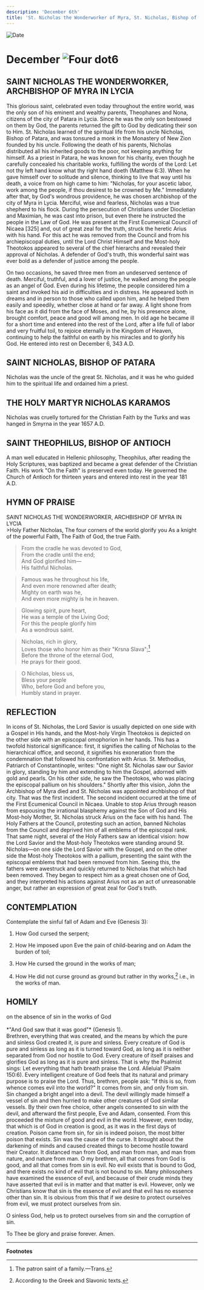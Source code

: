 ```yaml
---
description: 'December 6th'
title: 'St. Nicholas the Wonderworker of Myra, St. Nicholas, Bishop of Patara, Holy Martyr Nicholas Karamos, St. Theophilus, Bishop of Antioch'
---
```


<RunningHead />
<Image src="/title-imprint.png" height={68} width={50} alt="Date" className="title-imprint"/>

# <div id="date">December <Image className="four-dot" src="/four-dot.png" height={15} width={15} alt="Four dot" />6</div>

## SAINT NICHOLAS THE WONDERWORKER,<br />ARCHBISHOP OF MYRA IN LYCIA

This glorious saint, celebrated even today throughout the entire world, was the only son of his eminent and wealthy parents, Theophanes and Nona, citizens of the city of Patara in Lycia. Since he was the only son bestowed on them by God, the parents returned the gift to God by dedicating their son to Him. St. Nicholas learned of the spiritual life from his uncle Nicholas, Bishop of Patara, and was tonsured a monk in the Monastery of New Zion founded by his uncle. Following the death of his parents, Nicholas distributed all his inherited goods to the poor, not keeping anything for himself. As a priest in Patara, he was known for his charity, even though he carefully concealed his charitable works, fulfilling the words of the Lord: Let not thy left hand know what thy right hand doeth (Matthew 6:3). When he gave himself over to solitude and silence, thinking to live that way until his death, a voice from on high came to him: "Nicholas, for your ascetic labor, work among the people, if thou desirest to be crowned by Me." Immediately after that, by God's wondrous providence, he was chosen archbishop of the city of Myra in Lycia. Merciful, wise and fearless, Nicholas was a true shepherd to his flock. During the persecution of Christians under Diocletian and Maximian, he was cast into prison, but even there he instructed the people in the Law of God. He was present at the First Ecumenical Council of Nicaea [325] and, out of great zeal for the truth, struck the heretic Arius with his hand. For this act he was removed from the Council and from his archiepiscopal duties, until the Lord Christ Himself and the Most-holy Theotokos appeared to several of the chief hierarchs and revealed their approval of Nicholas. A defender of God's truth, this wonderful saint was ever bold as a defender of justice among the people.

On two occasions, he saved three men from an undeserved sentence of death. Merciful, truthful, and a lover of justice, he walked among the people as an angel of God. Even during his lifetime, the people considered him a saint and invoked his aid in difficulties and in distress. He appeared both in dreams and in person to those who called upon him, and he helped them easily and speedily, whether close at hand or far away. A light shone from his face as it did from the face of Moses, and he, by his presence alone, brought comfort, peace and good will among men. In old age he became ill for a short time and entered into the rest of the Lord, after a life full of labor and very fruitful toil, to rejoice eternally in the Kingdom of Heaven, continuing to help the faithful on earth by his miracles and to glorify his God. He entered into rest on December 6, 343 A.D.

## SAINT NICHOLAS, BISHOP OF PATARA

Nicholas was the uncle of the great St. Nicholas, and it was he who guided him to the spiritual life and ordained him a priest.

## THE HOLY MARTYR NICHOLAS KARAMOS

Nicholas was cruelly tortured for the Christian Faith by the Turks and was hanged in Smyrna in the year 1657 A.D.

## SAINT THEOPHILUS, BISHOP OF ANTIOCH

A man well educated in Hellenic philosophy, Theophilus, after reading the Holy Scriptures, was baptized and became a great defender of the Christian Faith. His work "On the Faith" is preserved even today. He governed the Church of Antioch for thirteen years and entered into rest in the year 181 A.D.


## HYMN OF PRAISE
<div style={{textAlign:'center', color:'crimson', fontWeight:'bold'}}>
SAINT NICHOLAS THE WONDERWORKER, ARCHBISHOP OF MYRA IN LYCIA
</div>
>Holy Father Nicholas,  
The four corners of the world glorify you  
As a knight of the powerful Faith,  
The Faith of God, the true Faith.  
  
>From the cradle he was devoted to God,   
From the cradle until the end;  
And God glorified him—  
His faithful Nicholas.  
  
>Famous was he throughout his life,  
And even more renowned after death;  
Mighty on earth was he,  
And even more mighty is he in heaven.  
  
>Glowing spirit, pure heart,   
He was a temple of the Living God;  
For this the people glorify him  
As a wondrous saint.  
  
>Nicholas, rich in glory,  
Loves those who honor him as their "Krsna Slava";[^1]  
Before the throne of the eternal God,  
He prays for their good.  
  
>O Nicholas, bless us,  
Bless your people  
Who, before God and before you,  
Humbly stand in prayer.  

 
## REFLECTION
In icons of St. Nicholas, the Lord Savior is usually depicted on one side with a Gospel in His hands, and the Most-holy Virgin Theotokos is depicted on the other side with an episcopal omophorion in her hands. This has a twofold historical significance: first, it signifies the calling of Nicholas to the hierarchical office, and second, it signifies his exoneration from the condemnation that followed his confrontation with Arius. St. Methodius, Patriarch of Constantinople, writes: "One night St. Nicholas saw our Savior in glory, standing by him and extending to him the Gospel, adorned with gold and pearls. On his other side, he saw the Theotokos, who was placing the episcopal pallium on his shoulders." Shortly after this vision, John the Archbishop of Myra died and St. Nicholas was appointed archbishop of that city. That was the first incident. The second incident occurred at the time of the First Ecumenical Council in Nicaea. Unable to stop Arius through reason from espousing the irrational blasphemy against the Son of God and His Most-holy Mother, St. Nicholas struck Arius on the face with his hand. The Holy Fathers at the Council, protesting such an action, banned Nicholas from the Council and deprived him of all emblems of the episcopal rank. That same night, several of the Holy Fathers saw an identical vision: how the Lord Savior and the Most-holy Theotokos were standing around St. Nicholas—on one side the Lord Savior with the Gospel, and on the other side the Most-holy Theotokos with a pallium, presenting the saint with the episcopal emblems that had been removed from him. Seeing this, the fathers were awestruck and quickly returned to Nicholas that which had been removed. They began to respect him as a great chosen one of God, and they interpreted his actions against Arius not as an act of unreasonable anger, but rather an expression of great zeal for God's truth.


## CONTEMPLATION

Contemplate the sinful fall of Adam and Eve (Genesis 3):

1. How God cursed the serpent;

2. How He imposed upon Eve the pain of child-bearing and on Adam the burden of toil;

3. How He cursed the ground in the works of man;

4. How He did not curse ground as ground but rather in thy works,[^2] i.e., in the works of man.


## HOMILY
<div style={{textAlign:'center', color:'crimson', fontWeight:'bold'}}>
on the absence of sin in the works of God
</div>
<br />
<div style={{textAlign:'right'}}>
*"And God saw that it was good"* (Genesis 1).
</div>
Brethren, everything that was created, and the means by which the pure and sinless God created it, is pure and sinless. Every creature of God is pure and sinless as long as it is turned toward God, as long as it is neither separated from God nor hostile to God. Every creature of itself praises and glorifies God as long as it is pure and sinless. That is why the Psalmist sings: Let everything that hath breath praise the Lord. Alleluia! (Psalm 150:6). Every intelligent creature of God feels that its natural and primary purpose is to praise the Lord. Thus, brethren, people ask: "If this is so, from whence comes evil into the world?" It comes from sin, and only from sin. Sin changed a bright angel into a devil. The devil willingly made himself a vessel of sin and then hurried to make other creatures of God similar vessels. By their own free choice, other angels consented to sin with the devil, and afterward the first people, Eve and Adam, consented. From this proceeded the mixture of good and evil in the world. However, even today, that which is of God in creation is good, as it was in the first days of creation. Poison came from sin, for sin is indeed poison, the most bitter poison that exists. Sin was the cause of the curse. It brought about the darkening of minds and caused created things to become hostile toward their Creator. It distanced man from God, and man from man, and man from nature, and nature from man. O my brethren, all that comes from God is good, and all that comes from sin is evil. No evil exists that is bound to God, and there exists no kind of evil that is not bound to sin. Many philosophers have examined the essence of evil, and because of their crude minds they have asserted that evil is in matter and that matter is evil. However, only we Christians know that sin is the essence of evil and that evil has no essence other than sin. It is obvious from this that if we desire to protect ourselves from evil, we must protect ourselves from sin.

O sinless God, help us to protect ourselves from sin and the corruption of sin.

To Thee be glory and praise forever. Amen.

---
**Footnotes**

[^1]: The patron saint of a family.—Trans.
[^2]: According to the Greek and Slavonic texts.

